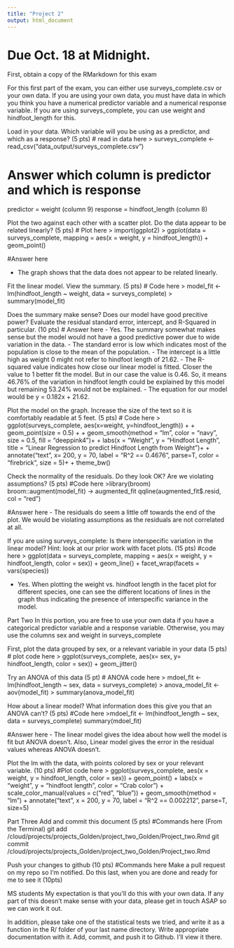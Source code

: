 ```yaml
---
title: "Project 2"
output: html_document
---
```


# Due Oct. 18 at Midnight.

First, obtain a copy of the RMarkdown for this exam

For this first part of the exam, you can either use surveys_complete.csv or your own data. If you are using your own data, you must have data in which you think you have a numerical predictor variable and a numerical response variable. If you are using surveys_complete, you can use weight and hindfoot_length for this.

Load in your data. Which variable will you be using as a predictor, and which as a response? (5 pts)
# read in data here
> surveys_complete <- read_csv("data_output/surveys_complete.csv")

# Answer which column is predictor and which is response
predictor = weight (column 9)
response = hindfoot_length (column 8)

Plot the two against each other with a scatter plot. Do the data appear to be related linearly? (5 pts)
# Plot here
> import(ggplot2)
> ggplot(data = surveys_complete, mapping = aes(x = weight, y = hindfoot_length)) +
    geom_point()

#Answer here

- The graph shows that the data does not appear to be related linearly. 

Fit the linear model. View the summary. (5 pts)
# Code here
 > model_fit <- lm(hindfoot_length ~ weight, data = surveys_complete)
 > summary(model_fit)

Does the summary make sense? Does our model have good precitive power? Evaluate the residual standard error, intercept, and R-Squared in particular. (10 pts)
# Answer here
- Yes. The summary somewhat makes sense but the model would not have a good predictive power due to wide variation in the data. 
- The standard error is low which indicates most of the population is close to the mean of the population. 
- The intercept is a little high as weight 0 might not refer to hindfoot length of 21.62.
- The R-squared value indicates how close our linear model is fitted. Closer the value to 1 better fit the model. But in our case the value is 0.46. So, it means 46.76% of the variation in hindfoot length could be explained by this model but remaining 53.24% would not be explained. 
- The equation for our model would be y = 0.182x + 21.62. 

Plot the model on the graph. Increase the size of the text so it is comfortably readable at 5 feet. (5 pts)
# Code here
> ggplot(surveys_complete, aes(x=weight, y=hindfoot_length)) +
+ geom_point(size = 0.5) +
+ geom_smooth(method = "lm", color = "navy", size = 0.5, fill = "deeppink4")+
+ labs(x = "Weight", y = "Hindfoot Length", title = "Linear Regression to predict Hindfoot Length from Weight")+
+ annotate("text", x= 200, y = 70, label = "R^2 == 0.4676", parse=T, color = "firebrick", size = 5)+
+ theme_bw()

Check the normality of the residuals. Do they look OK? Are we violating assumptions? (5 pts)
#Code here
>library(broom)
broom::augment(model_fit) -> augmented_fit 
qqline(augmented_fit$.resid, col = "red")

#Answer here
- The residuals do seem a little off towards the end of the plot. We would be violating assumptions as the residuals are not correlated at all. 

If you are using surveys_complete: Is there interspecific variation in the linear model? Hint: look at our prior work with facet plots. (15 pts)
#code here
> ggplot(data = surveys_complete, mapping = aes(x = weight, y = hindfoot_length, color = sex)) +
     geom_line() +
     facet_wrap(facets =  vars(species))

- Yes. When plotting the weight vs. hindfoot length in the facet plot for different species, one can see the different locations of lines in the graph thus indicating the presence of interspecific variance in the model. 

Part Two
In this portion, you are free to use your own data if you have a categorical predictor variable and a response variable. Otherwise, you may use the columns sex and weight in surveys_complete

First, plot the data grouped by sex, or a relevant variable in your data (5 pts)
# plot code here
> ggplot(surveys_complete, aes(x= sex, y= hindfoot_length, color = sex)) + geom_jitter()

Try an ANOVA of this data (5 pt)
# ANOVA code here
> mdoel_fit <- lm(hindfoot_length ~ sex, data = surveys_complete)
> anova_model_fit <- aov(model_fit)
> summary(anova_model_fit)

How about a linear model? What information does this give you that an ANOVA can’t? (5 pts)
#Code here
>mdoel_fit <- lm(hindfoot_length ~ sex, data = surveys_complete)
summary(mdoel_fit)

#Answer here
- The linear model gives the idea about how well the model is fit but ANOVA doesn't. Also, Linear model gives the error in the residual values whereas ANOVA doesn't. 

Plot the lm with the data, with points colored by sex or your relevant variable. (10 pts)
#Plot code here
> ggplot(surveys_complete, aes(x = weight, y = hindfoot_length, color = sex)) +
    geom_point() +
    labs(x = "weight",
         y = "hindfoot length",
         color = "Crab color") +
    scale_color_manual(values = c("red", "blue")) +
    geom_smooth(method = "lm") +
    annotate("text", x = 200, y = 70, label = "R^2 == 0.002212", parse=T, size=5)
    
Part Three
Add and commit this document (5 pts)
#Commands here (From the Terminal)
git add /cloud/projects/projects_Golden/project_two_Golden/Project_two.Rmd
git commit /cloud/projects/projects_Golden/project_two_Golden/Project_two.Rmd

Push your changes to github (10 pts)
#Commands here
Make a pull request on my repo so I’m notified. Do this last, when you are done and ready for me to see it (10pts)


MS students
My expectation is that you’ll do this with your own data. If any part of this doesn’t make sense with your data, please get in touch ASAP so we can work it out.

In addition, please take one of the statistical tests we tried, and write it as a function in the R/ folder of your last name directory. Write appropriate documentation with it. Add, commit, and push it to Github. I’ll view it there.
